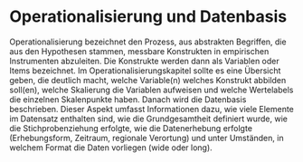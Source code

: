 # Operationalisierung und Datenbasis

Operationalisierung bezeichnet den Prozess, aus abstrakten Begriffen, die aus den Hypothesen stammen, messbare Konstrukten in empirischen Instrumenten abzuleiten. Die Konstrukte werden dann als Variablen oder Items bezeichnet. Im Operationalisierungskapitel sollte es eine Übersicht geben, die deutlich macht, welche Variable(n) welches Konstrukt abbilden soll(en), welche Skalierung die Variablen aufweisen und welche Wertelabels die einzelnen Skalenpunkte haben.
Danach wird die Datenbasis beschrieben. Dieser Aspekt umfasst Informationen dazu, wie viele Elemente im Datensatz enthalten sind, wie die Grundgesamtheit definiert wurde, wie die Stichprobenziehung erfolgte, wie die Datenerhebung erfolgte (Erhebungsform, Zeitraum, regionale Verortung) und unter Umständen, in welchem Format die Daten vorliegen (wide oder long).


